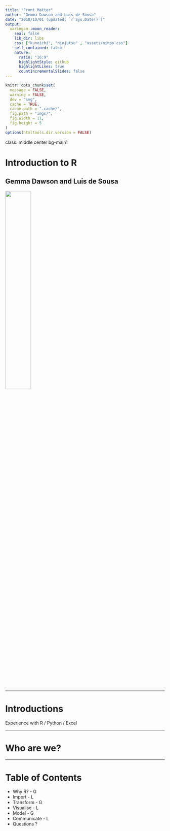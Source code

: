 ```yaml
---
title: "Front Matter"
author: "Gemma Dawson and Luis de Sousa"
date: "2018/10/01 (updated: `r Sys.Date()`)"
output:
  xaringan::moon_reader:
    seal: false
    lib_dir: libs
    css: ["kunoichi", "ninjutsu" , "assets/ninpo.css"]
    self_contained: false
    nature:
      ratio: "16:9"
      highlightStyle: github
      highlightLines: true
      countIncrementalSlides: false
---
```


```r
knitr::opts_chunk$set(
  message = FALSE,
  warning = FALSE,
  dev = "svg",
  cache = TRUE,
  cache.path = ".cache/",
  fig.path = "imgs/",
  fig.width = 11,
  fig.height = 5
)
options(htmltools.dir.version = FALSE)
```

class: middle center bg-main1

# Introduction to R

## Gemma Dawson and Luis de Sousa

<img src="https://upload.wikimedia.org/wikipedia/commons/6/6b/Tool-hacksaw.jpg" width="40%">

---

# Introductions
Experience with R / Python / Excel

---

# Who are we?

---

# Table of Contents

* Why R? - G
* Import - L
* Transform - G
* Visualise - L
* Model - G
* Communicate - L
* Questions ?

